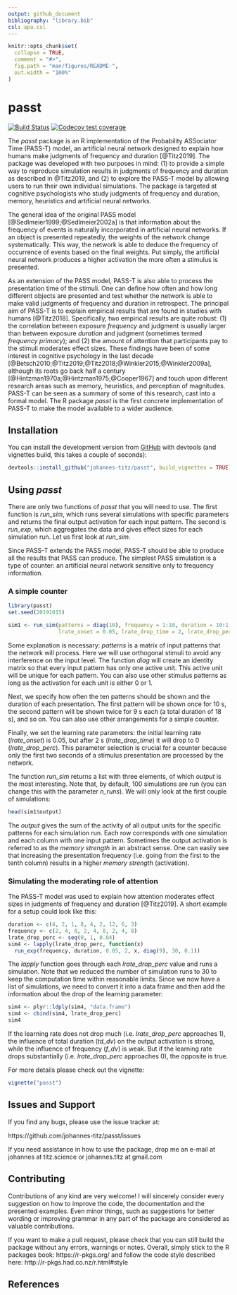 ```yaml
---
output: github_document
bibliography: "library.bib"
csl: apa.csl
---
```


<!-- README.md is generated from README.Rmd. Please edit that file -->

```r
knitr::opts_chunk$set(
  collapse = TRUE,
  comment = "#>",
  fig.path = "man/figures/README-",
  out.width = "100%"
)
```

# passt

<!-- badges: start -->
[![Build Status](https://travis-ci.org/johannes-titz/passt.svg?branch=master)](https://travis-ci.org/johannes-titz/passt)
[![Codecov test coverage](https://codecov.io/gh/johannes-titz/passt/branch/master/graph/badge.svg)](https://codecov.io/gh/johannes-titz/passt?branch=master)
<!-- badges: end -->

The *passt* package is an R implementation of the Probability ASSociator Time (PASS-T) model, an artificial neural network designed to explain how humans make judgments of frequency and duration [@Titz2019]. The package was developed with two purposes in mind: (1) to provide a simple way to reproduce simulation results in judgments of frequency and duration as described in @Titz2019, and (2) to explore the PASS-T model by allowing users to run their own individual simulations. The package is targeted at cognitive psychologists who study judgments of frequency and duration, memory, heuristics and artificial neural networks.

The general idea of the original PASS model [@Sedlmeier1999;@Sedlmeier2002a] is that information about the frequency of events is naturally incorporated in artificial neural networks. If an object is presented repeatedly, the weights of the network change systematically. This way, the network is able to deduce the frequency of occurrence of events based on the final weights. Put simply, the artificial neural network produces a higher activation the more often a stimulus is presented.

As an extension of the PASS model, PASS-T is also able to process the presentation time of the stimuli. One can define how often and how long different objects are presented and test whether the network is able to make valid judgments of frequency and duration in retrospect. The principal aim of PASS-T is to explain empirical results that are found in studies with humans [@Titz2018]. Specifically, two empirical results are quite robust: (1) the correlation between exposure *frequency* and judgment is usually larger than between exposure *duration* and judgment (sometimes termed *frequency primacy*); and (2) the amount of attention that participants pay to the stimuli moderates effect sizes. These findings have been of some interest in cognitive psychology in the last decade [@Betsch2010;@Titz2019;@Titz2018;@Winkler2015;@Winkler2009a], although its roots go back half a century [@Hintzman1970a;@Hintzman1975;@Cooper1967] and touch upon different research areas such as memory, heuristics, and perception of magnitudes. PASS-T can be seen as a summary of some of this research, cast into a formal model. The R package *passt* is the first concrete implementation of PASS-T to make the model available to a wider audience.

## Installation
<!-- 
You can install the released version of passt from [CRAN](https://CRAN.R-project.org) with:

```r
#install.packages("passt")
```
-->
You can install the development version from [GitHub](https://github.com/) with devtools (and vignettes build, this takes a couple of seconds):

```r
devtools::install_github("johannes-titz/passt", build_vignettes = TRUE)
```

## Using *passt*
There are only two functions of *passt* that you will need to use. The first function is *run_sim*, which runs several simulations with specific parameters and returns the final output activation for each input pattern. The second is *run_exp*, which aggregates the data and gives effect sizes for each simulation run. Let us first look at *run_sim*.

Since PASS-T extends the PASS model, PASS-T should be able to produce all the results that PASS can produce. The simplest PASS simulation is a type of counter: an artificial neural network sensitive only to frequency information.

### A simple counter
```r
library(passt)
set.seed(20191015)
```

```r
sim1 <- run_sim(patterns = diag(10), frequency = 1:10, duration = 10:1,
                lrate_onset = 0.05, lrate_drop_time = 2, lrate_drop_perc = 0)
```

Some explanation is necessary: *patterns* is a matrix of input patterns that the network will process. Here we will use orthogonal stimuli to avoid any interference on the input level. The function *diag* will create an identity matrix so that every input pattern has only one active unit. This active unit will be unique for each pattern. You can also use other stimulus patterns as long as the activation for each unit is either 0 or 1.

Next, we specify how often the ten patterns should be shown and the duration of each presentation. The first pattern will be shown once for 10 s, the second pattern will be shown twice for 9 s each (a total duration of 18 s), and so on. You can also use other arrangements for a simple counter.

Finally, we set the learning rate parameters: the initial learning rate (*lrate_onset*) is 0.05, but after 2 s (*lrate_drop_time*) it will drop to 0 (*lrate_drop_perc*). This parameter selection is crucial for a counter because only the first two seconds of a stimulus presentation are processed by the network.

The function *run_sim* returns a list with three elements, of which *output* is the most interesting. Note that, by default, 100 simulations are run (you can change this with the parameter *n_runs*). We will only look at the first couple of simulations:

```r
head(sim1$output)
```

The *output* gives the sum of the activity of all output units for the specific patterns for each simulation run. Each row corresponds with one simulation and each column with one input pattern. Sometimes the output activation is referred to as the *memory strength* in an abstract sense. One can easily see that increasing the presentation frequency (i.e. going from the first to the tenth column) results in a higher *memory strength* (activation).

### Simulating the moderating role of attention
The PASS-T model was used to explain how attention moderates effect sizes in judgments of frequency and duration [@Titz2019]. A short example for a setup could look like this:

```r
duration <- c(4, 2, 1, 8, 4, 2, 12, 6, 3)
frequency <- c(2, 4, 8, 2, 4, 8, 2, 4, 8)
lrate_drop_perc <- seq(0, 1, 0.04)
sim4 <- lapply(lrate_drop_perc, function(x) 
  run_exp(frequency, duration, 0.05, 2, x, diag(9), 30, 0.1))
```

The *lapply* function goes through each *lrate_drop_perc* value and runs a simulation. Note that we reduced the number of simulation runs to 30 to keep the computation time within reasonable limits. Since we now have a list of simulations, we need to convert it into a data frame and then add the information about the drop of the learning parameter:

```r
sim4 <- plyr::ldply(sim4, "data.frame")
sim4 <- cbind(sim4, lrate_drop_perc)
sim4
```

If the learning rate does not drop much (i.e. *lrate_drop_perc* approaches 1), the influence of total duration (*td_dv*) on the output activation is strong, while the influence of frequency (*f_dv*) is weak. But if the learning rate drops substantially (i.e. *lrate_drop_perc* approaches 0), the opposite is true. 

For more details please check out the vignette:

```r
vignette("passt")
```

## Issues and Support
If you find any bugs, please use the issue tracker at:

https://github.com/johannes-titz/passt/issues

If you need assistance in how to use the package, drop me an e-mail at johannes at titz.science or johannes.titz at gmail.com

## Contributing
Contributions of any kind are very welcome! I will sincerely consider every suggestion on how to improve the code, the documentation and the presented examples. Even minor things, such as suggestions for better wording or improving grammar in any part of the package are considered as valuable contributions.

If you want to make a pull request, please check that you can still build the package without any errors, warnings or notes. Overall, simply stick to the R packages book: https://r-pkgs.org/ and follow the code style described here: http://r-pkgs.had.co.nz/r.html#style

<!-- 
# Citation

Titz, J. (2019). passt: An R implementation of the PASS-T model. R package version 0.1.0. https://CRAN.R-project.org/package=passt

A BibTex entry for LaTeX users is:

@Manual{titz2019, title = {passt: an R implementation of the PASS-T model}, author = {Titz, Johannes}, year = {2019}, note = {R package version 0.1.0}, url = {https://CRAN.R-project.org/package=passt}, }
-->

## References
